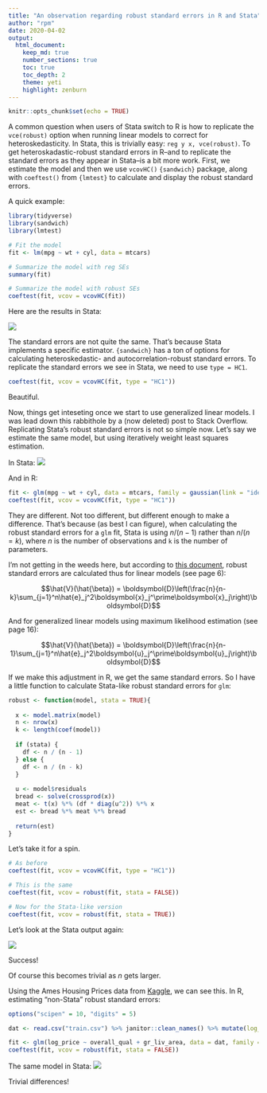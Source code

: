 ```yaml
---
title: "An observation regarding robust standard errors in R and Stata"
author: "rpm"
date: 2020-04-02
output:
  html_document:
    keep_md: true
    number_sections: true
    toc: true
    toc_depth: 2
    theme: yeti
    highlight: zenburn
---
```


```r
knitr::opts_chunk$set(echo = TRUE)
```

A common question when users of Stata switch to R is how to replicate the `vce(robust)` option when running linear models to correct for heteroskedasticity. In Stata, this is trivially easy: `reg y x, vce(robust)`. To get heteroskadastic-robust standard errors in R--and to replicate the standard errors as they appear in Stata--is a bit more work. First, we estimate the model and then we use `vcovHC()` `{sandwich}` package, along with `coeftest()` from `{lmtest}` to calculate and display the robust standard errors. 

A quick example:

```r
library(tidyverse)
library(sandwich)
library(lmtest)

# Fit the model
fit <- lm(mpg ~ wt + cyl, data = mtcars)

# Summarize the model with reg SEs
summary(fit)

# Summarize the model with robust SEs
coeftest(fit, vcov = vcovHC(fit))
```

Here are the results in Stata:

![](/Users/rap168/Documents/GitHub/ramorel.github.io/files/stata_se2.png)

The standard errors are not quite the same. That's because Stata implements a specific estimator. `{sandwich}` has a ton of options for calculating heteroskedastic- and autocorrelation-robust standard errors. To replicate the standard errors we see in Stata, we need to use `type = HC1`. 

```r
coeftest(fit, vcov = vcovHC(fit, type = "HC1"))
```

Beautiful.

Now, things get inteseting once we start to use generalized linear models. I was lead down this rabbithole by a (now deleted) post to Stack Overflow. Replicating Stata's robust standard errors is not so simple now. Let's say we estimate the same model, but using iteratively weight least squares estimation. 

In Stata:
![](/Users/rap168/Documents/GitHub/ramorel.github.io/files/stata_se3.png)

And in R:
```r
fit <- glm(mpg ~ wt + cyl, data = mtcars, family = gaussian(link = "identity"))
coeftest(fit, vcov = vcovHC(fit, type = "HC1"))
```

They are different. Not too different, but different enough to make a difference. That's because (as best I can figure), when calculating the robust standard errors for a `glm` fit, Stata is using $n / (n - 1)$ rather than $n / (n = k)$, where $n$ is the number of observations and `k` is the number of parameters. 

I'm not getting in the weeds here, but according to [this document](https://www.stata.com/manuals13/p_robust.pdf), robust standard errors are calculated thus for linear models (see page 6):

$$\hat{V}(\hat{\beta}) = \boldsymbol{D}\left(\frac{n}{n-k}\sum_{j=1}^n\hat{e}_j^2\boldsymbol{x}_j^\prime\boldsymbol{x}_j\right)\boldsymbol{D}$$

And for generalized linear models using maximum likelihood estimation (see page 16):

$$\hat{V}(\hat{\beta}) = \boldsymbol{D}\left(\frac{n}{n-1}\sum_{j=1}^n\hat{e}_j^2\boldsymbol{u}_j^\prime\boldsymbol{u}_j\right)\boldsymbol{D}$$

If we make this adjustment in R, we get the same standard errors. So I have a little function to calculate Stata-like robust standard errors for `glm`:

```r
robust <- function(model, stata = TRUE){
  
  x <- model.matrix(model)
  n <- nrow(x)
  k <- length(coef(model))
  
  if (stata) {
    df <- n / (n - 1) 
  } else {
    df <- n / (n - k) 
  }
  
  u <- model$residuals
  bread <- solve(crossprod(x))
  meat <- t(x) %*% (df * diag(u^2)) %*% x
  est <- bread %*% meat %*% bread
  
  return(est)
}
```

Let's take it for a spin.
```r
# As before
coeftest(fit, vcov = vcovHC(fit, type = "HC1"))

# This is the same
coeftest(fit, vcov = robust(fit, stata = FALSE))

# Now for the Stata-like version
coeftest(fit, vcov = robust(fit, stata = TRUE))
```

Let's look at the Stata output again:

![](/Users/rap168/Documents/GitHub/ramorel.github.io/files/stata_se3.png)

Success!

Of course this becomes trivial as $n$ gets larger.

Using the Ames Housing Prices data from [Kaggle](https://www.kaggle.com/c/house-prices-advanced-regression-techniques/data), we can see this. In R, estimating "non-Stata" robust standard errors:

```r
options("scipen" = 10, "digits" = 5)

dat <- read.csv("train.csv") %>% janitor::clean_names() %>% mutate(log_price = log(sale_price))

fit <- glm(log_price ~ overall_qual + gr_liv_area, data = dat, family = gaussian(link = "identity"))
coeftest(fit, vcov = robust(fit, stata = FALSE))
```

The same model in Stata:
![](/Users/rap168/Documents/GitHub/ramorel.github.io/files/stata_se4.png)

Trivial differences!